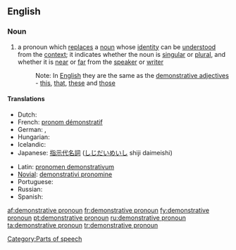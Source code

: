 ==English==

===Noun===
{{en-noun|sg=[[demonstrative]] [[pronoun]]}}

# {{grammar}} a pronoun which [[replace]]s a [[noun]] whose [[identity]] can be [[understood]] from the [[context]]; it indicates whether the noun is [[singular]] or [[plural]], and whether it is [[near]] or [[far]] from the [[speaker]] or [[writer]]
#: Note: In [[English]] they are the same as the [[demonstrative adjective]]s - [[this]], [[that]], [[these]] and [[those]]

====Translations====
{{trans-top|pronoun which replaces a noun}}
* Dutch: {{t-|nl|aanwijzend voornaamwoord|n}}
* French: [[pronom démonstratif]] {{m}}
* German: {{t+|de|hinweisendes Fürwort|n}}, {{t+|de|Demonstrativpronomen|n}}
* Hungarian: {{t-|hu|mutató névmás}}
* Icelandic: {{t+|is|ábendingarfornafn|n}}
* Japanese: [[指示代名詞]] ([[しじだいめいし]] shiji daimeishi)
{{trans-mid}}
* Latin: [[pronomen demonstrativum]]
* [[Novial]]: [[demonstrativi pronomine]]
* Portuguese: {{t|pt|pronome demonstrativo|m}}
* Russian: {{t|ru|указательное местоимение|n|tr=ukazátel’noje mestoiménije|sc=Cyrl}}
* Spanish: {{t-|es|pronombre demostrativo|m}}
{{trans-bottom}}

[[Category:Parts of speech]]

[[af:demonstrative pronoun]]
[[fr:demonstrative pronoun]]
[[fy:demonstrative pronoun]]
[[pt:demonstrative pronoun]]
[[ru:demonstrative pronoun]]
[[ta:demonstrative pronoun]]
[[tr:demonstrative pronoun]]